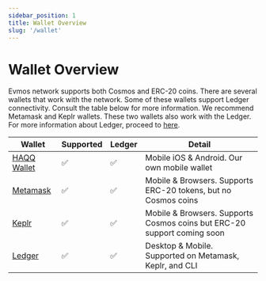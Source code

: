 ```yaml
---
sidebar_position: 1
title: Wallet Overview
slug: '/wallet'
---
```


# Wallet Overview

Evmos network supports both Cosmos and ERC-20 coins. There are several wallets that work with the network. Some of these wallets support Ledger connectivity. Consult the table below for more information. We recommend Metamask and Keplr wallets. These two wallets also work with the Ledger. For more information about Ledger, proceed to [here](./connect-your-wallet/ledger).

| Wallet                 | Supported  | Ledger | Detail                                  |
| ---------------------- | ---------- |---------|-------------------------------------------
| [HAQQ Wallet](https://haqq.network/mobile)               | ✅   | ✅    | Mobile iOS & Android. Our own mobile wallet |
| [Metamask](https://metamask.io/)               | ✅   | ✅    | Mobile & Browsers. Supports ERC-20 tokens, but no Cosmos coins|
| [Keplr](https://www.keplr.app/)                  | ✅ | ✅        | Mobile & Browsers. Supports Cosmos coins but ERC-20 support coming soon |
| [Ledger](https://www.ledger.com/)                 | ✅   | ✅      | Desktop & Mobile. Supported on Metamask, Keplr, and CLI |